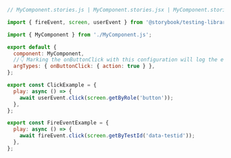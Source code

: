 ```js
// MyComponent.stories.js | MyComponent.stories.jsx | MyComponent.stories.ts | MyComponent.stories.tsx

import { fireEvent, screen, userEvent } from '@storybook/testing-library';

import { MyComponent } from './MyComponent.js';

export default {
  component: MyComponent,
  //👇 Marking the onButtonClick with this configuration will log the event in the Actions panel
  argTypes: { onButtonClick: { action: true } },
};

export const ClickExample = {
  play: async () => {
    await userEvent.click(screen.getByRole('button'));
  },
};

export const FireEventExample = {
  play: async () => {
    await fireEvent.click(screen.getByTestId('data-testid'));
  },
};
```